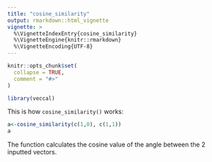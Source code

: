 ```yaml
---
title: "cosine_similarity"
output: rmarkdown::html_vignette
vignette: >
  %\VignetteIndexEntry{cosine_similarity}
  %\VignetteEngine{knitr::rmarkdown}
  %\VignetteEncoding{UTF-8}
---
```


```r
knitr::opts_chunk$set(
  collapse = TRUE,
  comment = "#>"
)
```

```r
library(veccal)
```

This is how `cosine_similarity()` works:

```r
a<-cosine_similarity(c(1,0), c(1,1))
a
```

The function calculates the cosine value of the angle between the 2 inputted vectors.
